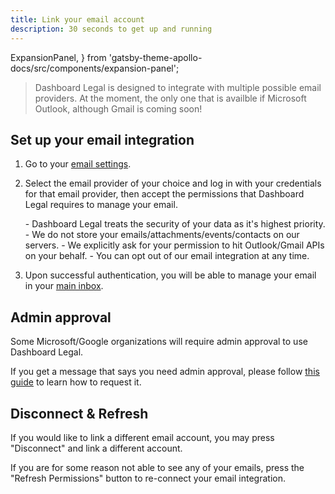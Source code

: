 ```yaml
---
title: Link your email account
description: 30 seconds to get up and running
---
```


  ExpansionPanel,
} from 'gatsby-theme-apollo-docs/src/components/expansion-panel';

> Dashboard Legal is designed to integrate with multiple possible email providers.
> At the moment, the only one that is availble if Microsoft Outlook, although Gmail is coming soon!


## Set up your email integration

1. Go to your [email settings](https://app.dashboardlegal.com/x/account/email/).
2. Select the email provider of your choice and log in with your credentials for that email provider, then accept the permissions that Dashboard Legal requires to manage your email.

   <ExpansionPanel title="Email Integration Security">
   	- Dashboard Legal treats the security of your data as it's highest priority.
   	- We do not store your emails/attachments/events/contacts on our servers.
   	- We explicitly ask for your permission to hit Outlook/Gmail APIs on your behalf.
   	- You can opt out of our email integration at any time.
   </ExpansionPanel>

3. Upon successful authentication, you will be able to manage your email in your [main inbox](https://app.dashboardlegal.com/x/mail/).


## Admin approval

Some Microsoft/Google organizations will require admin approval to use Dashboard Legal.

If you get a message that says you need admin approval, please follow [this guide](../email/get-admin-approval/) to learn how to request it.


## Disconnect & Refresh

If you would like to link a different email account, you may press "Disconnect" and link a different account.

If you are for some reason not able to see any of your emails, press the "Refresh Permissions" button to re-connect your email integration.


